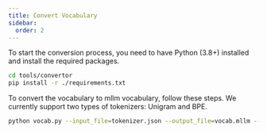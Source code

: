 ```yaml
---
title: Convert Vocabulary
sidebar:
  order: 2
---
```



To start the conversion process, you need to have Python (3.8+) installed and install the required packages.

```bash
cd tools/convertor
pip install -r ./requirements.txt
```

To convert the vocabulary to mllm vocabulary, follow these steps. We currently support two types of tokenizers: Unigram and BPE.

```bash
python vocab.py --input_file=tokenizer.json --output_file=vocab.mllm --type=Unigram
```
